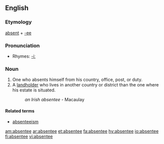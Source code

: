 ==English==
===Etymology===
[[absent]] + [[-ee]]

===Pronunciation===
*Rhymes: [[Rhymes:English:-iː|-iː]]

===Noun=== 
#One who absents himself from his country, office, post, or duty.
#A [[landholder]] who lives in another country or district than the one where his estate is situated.
#:''an Irish absentee'' - Macaulay

====Related terms====
*[[absenteeism]]

[[am:absentee]]
[[ar:absentee]]
[[et:absentee]]
[[fa:absentee]]
[[hy:absentee]]
[[io:absentee]]
[[fi:absentee]]
[[vi:absentee]]